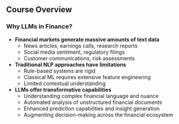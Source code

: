 ## Course Overview

### Why LLMs in Finance?
- **Financial markets generate massive amounts of text data**
  - News articles, earnings calls, research reports
  - Social media sentiment, regulatory filings
  - Customer communications, risk assessments

- **Traditional NLP approaches have limitations**
  - Rule-based systems are rigid
  - Classical ML requires extensive feature engineering
  - Limited contextual understanding

- **LLMs offer transformative capabilities**
  - Understanding complex financial language and nuance
  - Automated analysis of unstructured financial documents
  - Enhanced prediction capabilities and insight generation
  - Augmenting decision-making across the financial ecosystem

